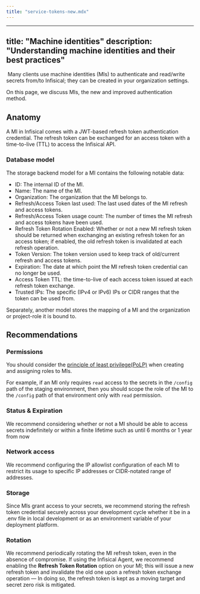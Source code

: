 ```yaml
---
title: "service-tokens-new.mdx"
---
```


---
title: "Machine identities"
description: "Understanding machine identities and their best practices"
---
​
Many clients use machine identities (MIs) to authenticate and read/write secrets from/to Infisical; they can be created in your organization settings.

On this page, we discuss MIs, the new and improved authentication method.

## Anatomy

A MI in Infisical comes with a JWT-based refresh token authentication credential. The refresh token can be exchanged for an access token
with a time-to-live (TTL) to access the Infisical API.

### Database model

The storage backend model for a MI contains the following notable data:

- ID: The internal ID of the MI.
- Name: The name of the MI.
- Organization: The organization that the MI belongs to.
- Refresh/Access Token last used: The last used dates of the MI refresh and access tokens.
- Refresh/Access Token usage count: The number of times the MI refresh and access tokens have been used.
- Refresh Token Rotation Enabled: Whether or not a new MI refresh token should be returned when exchanging an existing refresh token for an access token; if enabled, the old refresh token is invalidated at each refresh operation.
- Token Version: The token version used to keep track of old/current refresh and access tokens.
- Expiration: The date at which point the MI refresh token credential can no longer be used.
- Access Token TTL: the time-to-live of each access token issued at each refresh token exchange.
- Trusted IPs: The specific (IPv4 or IPv6) IPs or CIDR ranges that the token can be used from.

Separately, another model stores the mapping of a MI and the organization or project-role it is bound to.
​
## Recommendations

### Permissions

You should consider the [principle of least privilege(PoLP)](https://en.wikipedia.org/wiki/Principle_of_least_privilege) when
creating and assigning roles to MIs.

For example, if an MI only requires `read` access to the secrets in the `/config` path of the staging environment, then you should scope the role of the MI to the `/config` path of that environment only with `read` permission.

### Status & Expiration

We recommend considering whether or not a MI should be able to access secrets indefinitely or within a finite lifetime such as until 6 months or 1 year from now

### Network access

We recommend configuring the IP allowlist configuration of each MI to restrict its usage to specific IP addresses or CIDR-notated range of addresses.

### Storage

Since MIs grant access to your secrets, we recommend storing the refresh token credential securely across your development cycle whether it be in a .env file in local development or as an environment variable of your deployment platform.

### Rotation

We recommend periodically rotating the MI refresh token, even in the absence of compromise. If using the Infisical Agent, we recommend enabling the **Refresh Token Rotation** option
on your MI; this will issue a new refresh token and invalidate the old one upon a refresh token exchange operation — In doing so, the refresh token is kept as a moving target
and secret zero risk is mitigated.